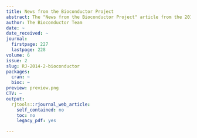 ```yaml
---
title: News from the Bioconductor Project
abstract: The "News from the Bioconductor Project" article from the 2014-2 issue.
author: The Bioconductor Team
date: ~
date_received: ~
journal:
  firstpage: 227
  lastpage: 228
volume: 6
issue: 2
slug: RJ-2014-2-bioconductor
packages:
  cran: ~
  bioc: ~
preview: preview.png
CTV: ~
output:
  rjtools::rjournal_web_article:
    self_contained: no
    toc: no
    legacy_pdf: yes

---
```


